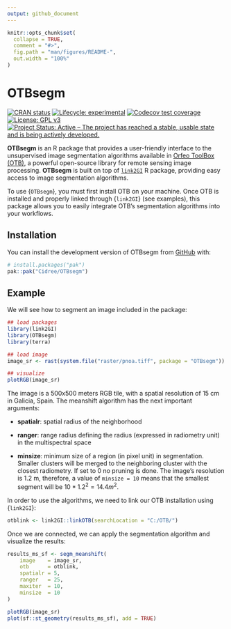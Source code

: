 ```yaml
---
output: github_document
---
```


<!-- README.md is generated from README.Rmd. Please edit that file -->

```r
knitr::opts_chunk$set(
  collapse = TRUE,
  comment = "#>",
  fig.path = "man/figures/README-",
  out.width = "100%"
)
```

# OTBsegm

<!-- badges: start -->
[![CRAN status](https://www.r-pkg.org/badges/version/OTBsegm)](https://CRAN.R-project.org/package=OTBsegm)
[![Lifecycle: experimental](https://img.shields.io/badge/lifecycle-experimental-orange.svg)](https://lifecycle.r-lib.org/articles/stages.html#experimental)
[![Codecov test coverage](https://codecov.io/gh/Cidree/OTBsegm/graph/badge.svg)](https://app.codecov.io/gh/Cidree/OTBsegm)
[![License: GPL v3](https://img.shields.io/badge/License-GPLv3-blue.svg)](https://www.gnu.org/licenses/gpl-3.0)
[![Project Status: Active – The project has reached a stable, usable state and is being actively developed.](https://www.repostatus.org/badges/latest/active.svg)](https://www.repostatus.org/#active)
<!-- badges: end -->

**OTBsegm** is an R package that provides a user-friendly interface to the unsupervised image segmentation algorithms available in [Orfeo ToolBox (OTB)](https://www.orfeo-toolbox.org/), a powerful open-source library for remote sensing image processing. **OTBsegm** is built on top of [`link2GI`](https://r-spatial.github.io/link2GI/) R package, providing easy access to image segmentation algorithms.

To use {`OTBsegm`}, you must first install OTB on your machine. Once OTB is installed and properly linked through {`link2GI`} (see examples), this package allows you to easily integrate OTB's segmentation algorithms into your workflows.


## Installation

You can install the development version of OTBsegm from [GitHub](https://github.com/) with:

``` r
# install.packages("pak")
pak::pak("Cidree/OTBsegm")
```

## Example

We will see how to segment an image included in the package:

```r
## load packages
library(link2GI)
library(OTBsegm)
library(terra)

## load image
image_sr <- rast(system.file("raster/pnoa.tiff", package = "OTBsegm"))

## visualize
plotRGB(image_sr)
```

The image is a 500x500 meters RGB tile, with a spatial resolution of 15 cm in Galicia, Spain. The meanshift algorithm has the next important arguments:

* **spatialr**: spatial radius of the neighborhood

* **ranger**: range radius defining the radius (expressed in radiometry unit) in the multispectral space

* **minsize**: minimum size of a region (in pixel unit) in segmentation. Smaller clusters will be merged to the neighboring cluster with the closest radiometry. If set to 0 no pruning is done. The image's resolution is 1.2 m, therefore, a value of `minsize = 10` means that the smallest segment will be $10 * 1.2^2 = 14.4 m^2$.

In order to use the algorithms, we need to link our OTB installation using {`link2GI`}:

```r
otblink <- link2GI::linkOTB(searchLocation = "C:/OTB/")
```

Once we are connected, we can apply the segmentation algorithm and visualize the results:

```r
results_ms_sf <- segm_meanshift(
    image    = image_sr,
    otb      = otblink,
    spatialr = 5,
    ranger   = 25,
    maxiter  = 10,
    minsize  = 10
)
```

```r
plotRGB(image_sr)
plot(sf::st_geometry(results_ms_sf), add = TRUE)
```


